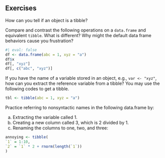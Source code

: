 ## Exercises


::: {#exr-}
How can you tell if an object is a tibble?
:::



::: {#exr-}
Compare and contrast the following operations on a `data.frame` and equivalent `tibble`. What is different? Why might the default data frame behaviors cause you frustration?

```r
#| eval: false
df <- data.frame(abc = 1, xyz = "a")
df$x
df[, "xyz"]
df[, c("abc", "xyz")]

```


:::



::: {#exr-}
If you have the name of a variable stored in an object, e.g., `var <- "xyz"`, how can you extract the reference variable from a tibble? You may use the following codes to get a tibble.

```r
tbl <- tibble(abc = 1, xyz = "a")
```

:::


::: {#exr-}
Practice referring to nonsyntactic names in the following data.frame by:

a. Extracting the variable called 1.
b. Creating a new column called 3, which is 2 divided by 1.
c. Renaming the columns to one, two, and three:

```r
annoying <- tibble(
`1` = 1:10,
`2` = `1` * 2 + rnorm(length(`1`))
)
```
:::

